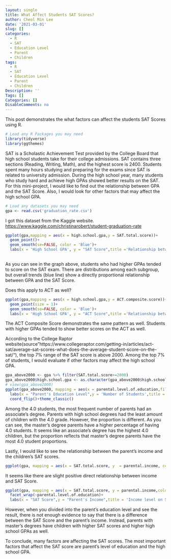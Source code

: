 ```yaml
---
layout: single
title: What Affect Students SAT Scores?
author: Cheol Min Lee
date: '2021-03-01'
slug: []
categories:
  - R
  - SAT
  - Education Level
  - Parent
  - Children
tags:
  - R
  - SAT
  - Education Level
  - Parent
  - Children
Description: ''
Tags: []
Categories: []
DisableComments: no
---
```


This post demonstrates the what factors can affect the students SAT Scores using R.

```r
# Load any R Packages you may need
library(tidyverse)
library(ggthemes)
```

SAT is a Scholastic Achievement Test provided by the College Board that high school students take for their college admissions. SAT contains three sections (Reading, Writing, Math), and the highest score is 2400. Students spent many hours studying and preparing for the exams since SAT is related to university admission. During the high school year, many students who study hard and achieve high GPAs showed better results on the SAT. For this mini-project, I would like to find out the relationship between GPA and the SAT Score. Also, I would look for other factors that may affect the high school GPA.

```r
# Load any datasets you may need
gpa <- read.csv('graduation_rate.csv')
```

I got this dataset from the Kaggle website.
[https://www.kaggle.com/christinarobert/student-graduation-rate](https://www.kaggle.com/christinarobert/student-graduation-rate)

```r
ggplot(gpa,mapping = aes(x = high.school.gpa,y = SAT.total.score))+
  geom_point()+
  geom_smooth(se=FALSE, color = 'Blue')+
  labs(x = 'High School GPA', y = "SAT Score",title ='Relationship between GPA and SAT Score',caption ='Source = Kaggle')+theme_classic()
  
```

 As you can see in the graph above, students who had higher GPAs tended to score on the SAT exam. There are distributions among each subgroup, but overall trends (blue line) show a directly proportional relationship between GPA and the SAT Score.

Does this apply to ACT as well? 

```r
ggplot(gpa,mapping = aes(x = high.school.gpa,y = ACT.composite.score))+
  geom_point(size = 1)+
  geom_smooth(se=FALSE, color = 'Blue')+
  labs(x = 'High School GPA', y = "ACT Score",title ='Relationship between GPA and ACT Score',caption ='Source = Kaggle')+theme_classic()
```

The ACT Composite Score demonstrates the same pattern as well. Students with higher GPAs tended to show better scores on the ACT as well. 

According to the College Raptor website(source"https://www.collegeraptor.com/getting-in/articles/act-sat/average-sat-scores-what-does-the-average-student-score-on-the-sat/"), the top 7% range of the SAT score is above 2000. Among the top 7% of students, I would evaluate if other factors may affect the high school GPA.

```r

gpa_above2000 <- gpa %>% filter(SAT.total.score>=2000)
gpa_above2000$high.school.gpa <- as.character(gpa_above2000$high.school.gpa)
# view(gpa_above2000)
ggplot(gpa_above2000, mapping = aes(x = parental.level.of.education,fill = high.school.gpa))+geom_bar(position = "fill")+
  labs(x = "Parent's Education Level",y = 'Number of Students',title = "How Parent's Education Level Affects Students",subtitle = 'Student above 2000 on SAT',caption ='Source = Kaggle',fill = 'High School GPA')+
  coord_flip()+theme_classic()
```

Among the 4.0 students, the most frequent number of parents had an associate's degree. Parents with high school degrees had the least amount of children with the 4.0 grade. However, the proportion is different. As you can see, the master's degree parents have a higher percentage of having 4.0 students. It seems like an associate's degree has the highest 4.0 children, but the proportion reflects that master's degree parents have the most 4.0 student proportions.

Lastly, I would like to see the relationship between the parent's income and the children's SAT scores.

```r
ggplot(gpa, mapping = aes(x = SAT.total.score, y  = parental.income, color = high.school.gpa))+geom_point()+geom_smooth(se = FALSE, color = 'Red') + labs(x = "SAT Score", y = "Parent's Income",color = 'High School GPA', title = "Impact of Parent's income on Children's SAT Score", caption ='Source = Kaggle')+theme_classic()
```

It seems like there are slight positive direct relationship between income and SAT Score.

```r
ggplot(gpa, mapping = aes(x = SAT.total.score, y = parental.income,color = high.school.gpa))+geom_point()+geom_smooth(se = FALSE, color = 'red')+
  facet_wrap(~parental.level.of.education)+
  labs(x = "SAT Score",y = "Parent's Income",title = 'Income level on SAT Score', subtitle = 'Divided in parent education level',caption = 'Source = Kaggle', color = "High School GPA")+theme_classic()
```

However, when you divided into the parent's education level and see the result, there is not enough evidence to say that there is a difference between the SAT Score and the parent's income. Instead, parents with master's degrees have children with higher SAT scores and higher high school GPAs as well.

To conclude, many factors are affecting the SAT scores. The most important factors that affect the SAT score are parent's level of education and the high school GPA. 
